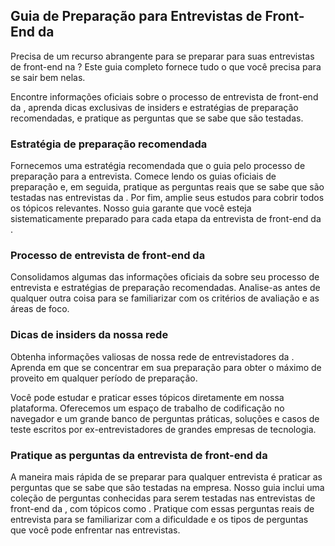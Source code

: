 ## Guia de Preparação para Entrevistas de Front-End da <CompanyName />

Precisa de um recurso abrangente para se preparar para suas entrevistas de front-end na <CompanyName />? Este guia completo fornece tudo o que você precisa para se sair bem nelas.

Encontre informações oficiais sobre o processo de entrevista de front-end da <CompanyName />, aprenda dicas exclusivas de insiders e estratégias de preparação recomendadas, e pratique as perguntas que se sabe que são testadas.

### Estratégia de preparação recomendada

Fornecemos uma estratégia recomendada que o guia pelo processo de preparação para a entrevista. Comece lendo os guias oficiais de preparação e, em seguida, pratique as perguntas reais que se sabe que são testadas nas entrevistas da <CompanyName />. Por fim, amplie seus estudos para cobrir todos os tópicos relevantes. Nosso guia garante que você esteja sistematicamente preparado para cada etapa da entrevista de front-end da <CompanyName />.

### Processo de entrevista de front-end da <CompanyName />

Consolidamos algumas das informações oficiais da <CompanyName /> sobre seu processo de entrevista e estratégias de preparação recomendadas. Analise-as antes de qualquer outra coisa para se familiarizar com os critérios de avaliação e as áreas de foco.

### Dicas de insiders da nossa rede

Obtenha informações valiosas de nossa rede de entrevistadores da <CompanyName />. Aprenda em que se concentrar em sua preparação para obter o máximo de proveito em qualquer período de preparação.

Você pode estudar e praticar esses tópicos diretamente em nossa plataforma. Oferecemos um espaço de trabalho de codificação no navegador e um grande banco de perguntas práticas, soluções e casos de teste escritos por ex-entrevistadores de grandes empresas de tecnologia.

### Pratique as perguntas da entrevista de front-end da <CompanyName />

A maneira mais rápida de se preparar para qualquer entrevista é praticar as perguntas que se sabe que são testadas na empresa. Nosso guia inclui uma coleção de <QuestionCount /> perguntas conhecidas para serem testadas nas entrevistas de front-end da <CompanyName />, com tópicos como <Topics />. Pratique com essas perguntas reais de entrevista para se familiarizar com a dificuldade e os tipos de perguntas que você pode enfrentar nas entrevistas.
